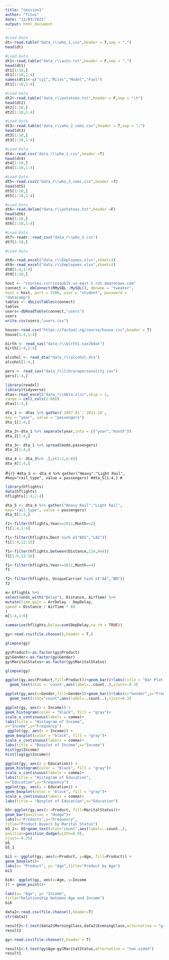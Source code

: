 ---
title: "session1"
author: "Titus"
date: "12/03/2021"
output: html_document
---

```{r}
#Load Data
dt<-read.table("data_r\\who_1.csv",header = T,sep = ",")
head(dt)
```

```{r}
#Load Data
dt1<-read.table("data_r\\auto.txt",header = F,sep = ",")
head(dt1)
dt1[1:10,]
dt1[1:10,1:4]
names(dt1)<-c("cy1","Miles","Model","Fuel")
dt1[1:10,1:4]
```

```{r}
#Load Data
dt2<-read.table("data_r\\potatoes.txt",header = F,sep = "\t")
head(dt2)
dt2[1:10,]
dt2[1:10,1:4]
```

```{r}
#Load Data
dt3<-read.table("data_r\\who_2_semi.csv",header = T,sep = ";")
head(dt3)
dt3[1:10,]
dt3[1:10,1:4]
```

```{r}
#Load Data
dt4<-read.csv("data_r\\who_1.csv",header =T)
head(dt4)
dt4[1:10,]
dt4[1:10,1:4]
```

```{r}
#Load Data
dt5<-read.csv2("data_r\\who_2_semi.csv",header =T)
head(dt5)
dt5[1:10,]
dt5[1:10,1:4]
```

```{r}
#Load Data
dt6<-read.delim("data_r\\potatoes.txt",header =F)
head(dt6)
dt6[1:10,]
dt6[1:10,1:4]
```

```{r}
#Load Data
dt7<-readr::read_csv("data_r\\who_1.csv")
dt7[1:10,]
```

```{r}
#Load Data

dt8<-read_excel("data_r\\Employees.xlsx",sheet=1)
dt9<-read_excel("data_r\\Employees.xlsx",sheet=2)
dt8[1:4,1:4]
dt9[1:10,]
```

```{r}
host <- "courses.csrrinzqubik.us-east-1.rds.amazonaws.com"
connect <- dbConnect(RMySQL::MySQL(), dbname = "tweater",
host = host, port = 3306, user = "student", password =
"datacamp")
tables <- dbListTables(connect)
tables
users<-dbReadTable(connect,"users")
users
write.csv(users,"users.csv")
```

```{r}
house<-read.csv("https://factual.ng/course/house.csv",header = T)
house[1:4,1:4]

```

```{r}
birth <- read_sas("data_r\\birth1.sas7bdat")
birth[1:4,1:4]
```

```{r}
alcohol <- read_dta("data_r\\alcohol.dta")
alcohol[1:4,]

```

```{r}
pers <- read_sav("data_r\\librarapersonality.sav")
pers[1:4,]

```

```{r}
library(readxl)
library(tidyverse)
dtas<-read_excel("data_r\\mbta.xlsx",skip = 1,
range = cell_cols(2:60))
dtas[1:4,]
```

```{r}
dta_1 <- dtas %>% gather(`2007-01`:`2011-10`,
key = "year", value = "passengers")
dta_1[1:4,]
```

```{r}
dta_2<-dta_1 %>% separate(year,into = c("year","month"))
dta_2[1:4,]
```

```{r}
dta_3<- dta_1 %>% spread(mode,passengers)
dta_3[1:4,]
```

```{r}
dta_4 <- dta_3%>% .[,c(1:2,6:8)]
dta_4[1:4,]
```

#```{r}
#dta_5 <- dta_4 %>% gather("Heavy":"Light Rail",
#key="rail_type", value = passengers)
#dta_5[1:4,]
#```

```{r}
library(hflights)
data(hflights)
hflights[1:4,1:4]
```

```{r}
dta_5 <- dta_4 %>% gather("Heavy Rail":"Light Rail",
key="rail_type", value = passengers)
dta_5[1:4,]
```

```{r}
f1<-filter(hflights,Year==2011,Month==2)
f1[1:4,1:4]
```

```{r}
f1<-filter(hflights,Dest %in% c("BOS","LAS"))
f1[1:4,12:15]
```

```{r}
f1<-filter(hflights,between(Distance,224,944))
f1[1:6,13:16]
```

```{r}

f1<-filter(hflights,Year==2011,Month==4)
f1
```

```{r}
f2<-filter(hflights, UniqueCarrier %in% c("AA","WN"))
f2
```

```{r}
m<-hflights %>%
select(ends_with("Delay"), Distance, AirTime) %>%
mutate(time_gain = ArrDelay - DepDelay,
speed = Distance / AirTime * 60
)
m[1:4,1:6]
```

```{r}
summarise(hflights,Delay=sum(DepDelay,na.rm = TRUE))
```

```{r}
gy<-read.csv(file.choose(),header = T,)
```

```{r}
glimpse(gy)
```

```{r}
gy$Product<-as.factor(gy$Product)
gy$Gender<-as.factor(gy$Gender)
gy$MaritalStatus<-as.factor(gy$MaritalStatus)
```

```{r}
glimpse(gy)
```

```{r}
ggplot(gy,aes(Product,fill=Product))+geom_bar()+labs(title = "Bar Plot Of Product",x="product",y="numbers")+
  geom_text(stat = 'count',aes(label=..count..),vjust=-0.3)
```

```{r}
ggplot(gy,aes(x=Gender,fill=Gender))+geom_bar()+labs(x="Gender",y="Frequency",title = "Distribution of Gender")+
  geom_text(stat="count",aes(label=..count..),vjust=0.3)
```

```{r}

ggplot(gy, aes(x = Income)) +
geom_histogram(color = "black", fill = "gray")+
scale_x_continuous(labels = comma)+
labs(title = "Histogram of Income",
x="Income",y="Frequency")
 ggplot(gy, aes(x = Income)) +
geom_boxplot(color = "black", fill = "gray")+
scale_x_continuous(labels = comma)+
labs(title = "Boxplot of Income",x="Income")
hist(gy$Income)
hist(log(gy$Income))
```

```{r}
ggplot(gy, aes(x = Education)) +
geom_histogram(color = "black", fill = "gray")+
scale_x_continuous(labels = comma)+
labs(title = "Histogram of Education",
x="Education",y="Frequency")
ggplot(gy, aes(x = Education)) +
geom_boxplot(color = "black", fill = "gray")+
scale_x_continuous(labels = comma)+
labs(title = "Boxplot of Education",x="Education")
```

```{r}
b5<-ggplot(gy,aes(x =Product, fill=MaritalStatus))+
geom_bar(position = "dodge")+
labs(x="Products",y="Frequency",
title="Product Buyers by Marital Status")
b5_1<- b5+geom_text(stat="count",aes(label=..count..),
position=position_dodge(width=0.9),
vjust=-0.25)
b5
b5_1
```

```{r}
bi1 <- ggplot(gy, aes(x=Product, y=Age, fill=Product)) +
geom_boxplot()+
labs(x= "Product", y= "Age",title="Product by Age")
bi1
```

```{r}
bi6<- ggplot(gy, aes(x=Age, y=Income
)) + geom_point()+

labs(x= "Age", y= "Income",
title="Relationship between Age and Income")
bi6
```

```{r}
data2<-read.csv(file.choose(),header=T)
str(data2)
```

```{r}
result2<-t.test(data2$MorningClass,data2$EveningClass,alternative = "greater")
result2
```

```{r}
gy<-read.csv(file.choose(),header = T)
```

```{r}
result1<-t.test(gy$Age~gy$MaritalStatus,alternative = "two.sided")
result1
```